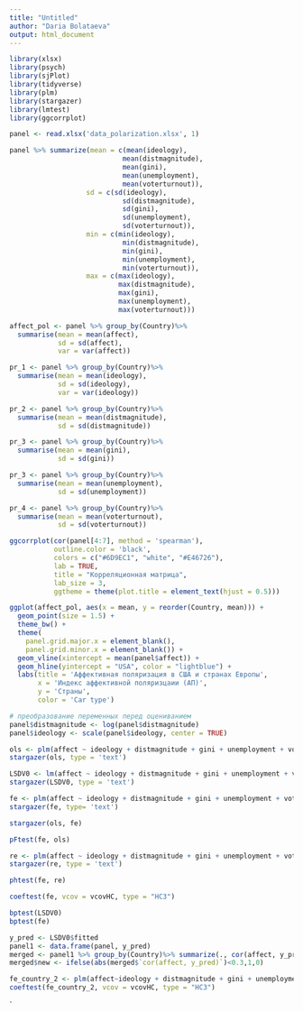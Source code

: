 ---
title: "Untitled"
author: "Daria Bolataeva"
output: html_document
---

```{r warning=FALSE}
library(xlsx)
library(psych)
library(sjPlot)
library(tidyverse)
library(plm)
library(stargazer)
library(lmtest)
library(ggcorrplot)
```

```{r}
panel <- read.xlsx('data_polarization.xlsx', 1)
```

```{r}
panel %>% summarize(mean = c(mean(ideology), 
                            mean(distmagnitude),
                            mean(gini),
                            mean(unemployment),
                            mean(voterturnout)),
                   sd = c(sd(ideology), 
                            sd(distmagnitude),
                            sd(gini),
                            sd(unemployment),
                            sd(voterturnout)),
                   min = c(min(ideology), 
                            min(distmagnitude),
                            min(gini),
                            min(unemployment),
                            min(voterturnout)),
                   max = c(max(ideology),
                           max(distmagnitude),
                           max(gini),
                           max(unemployment),
                           max(voterturnout)))
```

```{r}
affect_pol <- panel %>% group_by(Country)%>% 
  summarise(mean = mean(affect),
            sd = sd(affect),
            var = var(affect))

pr_1 <- panel %>% group_by(Country)%>% 
  summarise(mean = mean(ideology),
            sd = sd(ideology),
            var = var(ideology))

pr_2 <- panel %>% group_by(Country)%>% 
  summarise(mean = mean(distmagnitude),
            sd = sd(distmagnitude))

pr_3 <- panel %>% group_by(Country)%>% 
  summarise(mean = mean(gini),
            sd = sd(gini))

pr_3 <- panel %>% group_by(Country)%>% 
  summarise(mean = mean(unemployment),
            sd = sd(unemployment))

pr_4 <- panel %>% group_by(Country)%>% 
  summarise(mean = mean(voterturnout),
            sd = sd(voterturnout))
```


```{r}
ggcorrplot(cor(panel[4:7], method = 'spearman'),
           outline.color = 'black',
           colors = c("#6D9EC1", "white", "#E46726"),
           lab = TRUE,
           title = "Корреляционная матрица",
           lab_size = 3,
           ggtheme = theme(plot.title = element_text(hjust = 0.5)))
```

```{r}
ggplot(affect_pol, aes(x = mean, y = reorder(Country, mean))) +
  geom_point(size = 1.5) +  
  theme_bw() +
  theme(
    panel.grid.major.x = element_blank(),
    panel.grid.minor.x = element_blank()) + 
  geom_vline(xintercept = mean(panel$affect)) +
  geom_hline(yintercept = "USA", color = "lightblue") +
  labs(title = 'Аффективная поляризация в США и странах Европы',
       x = 'Индекс аффективной поляризцаии (АП)',
       y = 'Страны',
       color = 'Car type')
```


```{r}
# преобразование переменных перед оцениванием
panel$distmagnitude <- log(panel$distmagnitude)
panel$ideology <- scale(panel$ideology, center = TRUE)
```


```{r}
ols <- plm(affect ~ ideology + distmagnitude + gini + unemployment + voterturnout, data=panel, model="pooling")
stargazer(ols, type = 'text')
```

```{r}
LSDV0 <- lm(affect ~ ideology + distmagnitude + gini + unemployment + voterturnout + as.factor(Country), data = panel)
stargazer(LSDV0, type = 'text')
```

```{r}
fe <- plm(affect ~ ideology + distmagnitude + gini + unemployment + voterturnout, data = panel, index=c("Country", "year"), model="within")
stargazer(fe, type= 'text')
```

```{r}
stargazer(ols, fe)
```

```{r}
pFtest(fe, ols)
```

```{r}
re <- plm(affect ~ ideology + distmagnitude + gini + unemployment + voterturnout, data = panel, index=c("Country", "year"), model="random")
stargazer(re, type = 'text')
```
```{r}
phtest(fe, re)
```

```{r}
coeftest(fe, vcov = vcovHC, type = "HC3")
```

```{r}
bptest(LSDV0)
bptest(fe)
```

```{r}
y_pred <- LSDV0$fitted 
panel1 <- data.frame(panel, y_pred) 
merged <- panel1 %>% group_by(Country)%>% summarize(., cor(affect, y_pred))%>% merge(panel1, ., by="Country")
merged$new <- ifelse(abs(merged$`cor(affect, y_pred)`)<0.3,1,0)
```


```{r warning=FALSE}
fe_country_2 <- plm(affect~ideology + distmagnitude + gini + unemployment + voterturnout, merged[merged$new == 0,], index=c("Country", "year"), effect = "individual")
coeftest(fe_country_2, vcov = vcovHC, type = "HC3")
```





`







